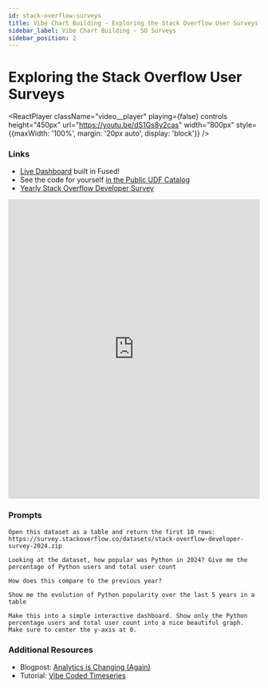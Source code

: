 ```yaml
---
id: stack-overflow-surveys
title: Vibe Chart Building - Exploring the Stack Overflow User Surveys
sidebar_label: Vibe Chart Building - SO Surveys
sidebar_position: 2
---
```


# Exploring the Stack Overflow User Surveys


<ReactPlayer 
    className="video__player"
    playing={false}
    controls
    height="450px"
    url="https://youtu.be/dS1Gs8y2cas"
    width="800px"
    style={{maxWidth: '100%', margin: '20px auto', display: 'block'}}
/>

### Links

- [Live Dashboard](https://www.fused.io/server/v1/realtime-shared/UDF_python_stack_overflow_demo/run/file?dtype_out_raster=png&dtype_out_vector=html) built in Fused!
- See the code for yourself [in the Public UDF Catalog](https://www.fused.io/workbench/catalog/python_stack_overflow_demo-721c5490-df0a-42f6-ad7a-7d36a783858d)
- [Yearly Stack Overflow Developer Survey](https://insights.stackoverflow.com/survey)

<iframe
  src="https://www.fused.io/server/v1/realtime-shared/UDF_python_stack_overflow_demo/run/file?dtype_out_raster=png&dtype_out_vector=html"
  width="100%"
  height="600px"
  frameBorder="0"
  style={{border: 'none', borderRadius: '8px', boxShadow: '0 4px 6px rgba(0, 0, 0, 0.1)'}}
  title="Python Popularity Evolution Dashboard"
></iframe>

### Prompts

```text
Open this dataset as a table and return the first 10 rows: https://survey.stackoverflow.co/datasets/stack-overflow-developer-survey-2024.zip
```

```text
Looking at the dataset, how popular was Python in 2024? Give me the percentage of Python users and total user count
```

```text
How does this compare to the previous year?
```

```text
Show me the evolution of Python popularity over the last 5 years in a table
```

```text
Make this into a simple interactive dashboard. Show only the Python percentage users and total user count into a nice beautiful graph. Make sure to center the y-axis at 0.
```

### Additional Resources

- Blogpost: [Analytics is Changing (Again)](/blog/analytics-is-changing/)
- Tutorial: [Vibe Coded Timeseries](/tutorials/Geospatial%20with%20Fused/use-cases/vibe-coded-timeseries/)